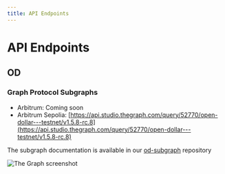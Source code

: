 ```yaml
---
title: API Endpoints
---
```


# API Endpoints

## OD

### Graph Protocol Subgraphs

* Arbitrum: Coming soon
* Arbitrum Sepolia: [https://api.studio.thegraph.com/query/52770/open-dollar---testnet/v1.5.8-rc.8](https://api.studio.thegraph.com/query/52770/open-dollar---testnet/v1.5.8-rc.8)


The subgraph documentation is available in our [od-subgraph](https://github.com/open-dollar/od-subgraph) repository

<img src="/img/selection-436.png" alt="The Graph screenshot" />
